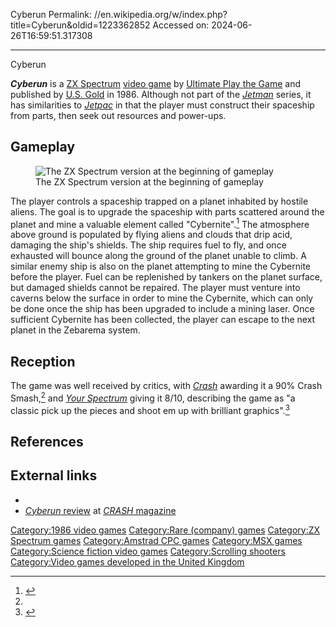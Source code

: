 Cyberun
Permalink: //en.wikipedia.org/w/index.php?title=Cyberun&oldid=1223362852
Accessed on: 2024-06-26T16:59:51.317308



------
Cyberun
{{More citations needed|date=January 2020}}
{{Infobox video game
|title  = Cyberun
|image = Cyberun title.png
|developer = Disputed; see [[Ultimate Play the Game#Authorship|main article]]
|publisher = [[Ultimate Play the Game]]
|designer =
|engine = 
|released = [[1986 in video gaming|1986]]
|genre = [[Scrolling shooter]]
|modes = [[Single player]], [[Multiplayer video game|multiplayer]]
|platforms = [[ZX Spectrum]], [[Amstrad CPC]]  (Unreleased), [[MSX]]
}}

'''''Cyberun''''' is a [[ZX Spectrum]] [[video game]] by [[Ultimate Play the Game]] and published by [[U.S. Gold]] in 1986.  Although not part of the ''[[Jetpac|Jetman]]'' series, it has similarities to ''[[Jetpac]]'' in that the player must construct their spaceship from parts, then seek out resources and power-ups.

==Gameplay==
[[File:Cyberun_1.png|left|thumb|The ZX Spectrum version at the beginning of gameplay]]

The player controls a spaceship trapped on a planet inhabited by hostile aliens.  The goal is to upgrade the spaceship with parts scattered around the planet and mine a valuable element called "Cybernite".<ref name="cybereview">{{cite journal|date=May 1986|title=Cyberun review|journal=Crash|publisher=Newsfield Publications|issue=28|pages=26–27|url=http://live.worldofspectrum.org/infoseek/magazines/crash/28#26|access-date=2019-06-28|archive-date=2019-06-24|archive-url=https://web.archive.org/web/20190624095636/http://live.worldofspectrum.org/infoseek/magazines/crash/28#26|url-status=dead}}</ref>  The atmosphere above ground is populated by flying aliens and clouds that drip acid, damaging the ship's shields.  The ship requires fuel to fly, and once exhausted will bounce along the ground of the planet unable to climb.  A similar enemy ship is also on the planet attempting to mine the Cybernite before the player.  Fuel can be replenished by tankers on the planet surface, but damaged shields cannot be repaired.  The player must venture into caverns below the surface in order to mine the Cybernite, which can only be done once the ship has been upgraded to include a mining laser.  Once sufficient Cybernite has been collected, the player can escape to the next planet in the Zebarema system.

==Reception==
{{Video game reviews
| award1Pub = Crash
| award1 = Smash!<ref>Game review, Crash issue 28, May 1986, page 26</ref>
}}
The game was well received by critics, with ''[[Crash (magazine)|Crash]]'' awarding it a 90% Crash Smash,<ref name="cybereview" /> and ''[[Your Sinclair|Your Spectrum]]'' giving it 8/10, describing the game as "a classic pick up the pieces and shoot em up with brilliant graphics".<ref name="ysreview">{{cite journal|last=Max|title=Cyberun review|journal=Your Sinclair|publisher=Felden Publications|volume=June 1986|page=30|url=http://live.worldofspectrum.org/infoseek/magazines/your-sinclair/6#32|access-date=2019-06-28|archive-date=2019-06-11|archive-url=https://web.archive.org/web/20190611135519/http://live.worldofspectrum.org/infoseek/magazines/your-sinclair/6#32|url-status=dead}}</ref>

== References ==
{{reflist}}

== External links ==
* {{WoS game|id=0009329}}
* [http://www.crashonline.org.uk/28/cyberun.htm ''Cyberun'' review] at [[CRASH (magazine)|''CRASH'' magazine]]

{{Ultimate Play the Game}}

[[Category:1986 video games]]
[[Category:Rare (company) games]]
[[Category:ZX Spectrum games]]
[[Category:Amstrad CPC games]]
[[Category:MSX games]]
[[Category:Science fiction video games]]
[[Category:Scrolling shooters]]
[[Category:Video games developed in the United Kingdom]]


{{Rareware-stub}}